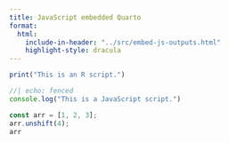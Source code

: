 ```yaml
---
title: JavaScript embedded Quarto
format:
  html:
    include-in-header: "../src/embed-js-outputs.html"
    highlight-style: dracula
---
```


```r
print("This is an R script.")
```

```js
//| echo: fenced
console.log("This is a JavaScript script.")
```

```js
const arr = [1, 2, 3];
arr.unshift(4);
arr
```
